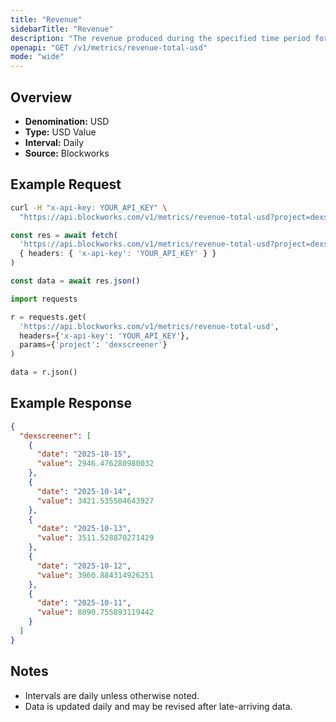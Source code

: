 ```yaml
---
title: "Revenue"
sidebarTitle: "Revenue"
description: "The revenue produced during the specified time period for given project."
openapi: "GET /v1/metrics/revenue-total-usd"
mode: "wide"
---
```


## Overview

- **Denomination:** USD
- **Type:** USD Value
- **Interval:** Daily
- **Source:** Blockworks

## Example Request

<CodeGroup>

```bash cURL
curl -H "x-api-key: YOUR_API_KEY" \
  "https://api.blockworks.com/v1/metrics/revenue-total-usd?project=dexscreener"
```

```typescript TypeScript
const res = await fetch(
  'https://api.blockworks.com/v1/metrics/revenue-total-usd?project=dexscreener',
  { headers: { 'x-api-key': 'YOUR_API_KEY' } }
)

const data = await res.json()
```

```python Python
import requests

r = requests.get(
  'https://api.blockworks.com/v1/metrics/revenue-total-usd',
  headers={'x-api-key': 'YOUR_API_KEY'},
  params={'project': 'dexscreener'}
)

data = r.json()
```

</CodeGroup>

## Example Response

```json
{
  "dexscreener": [
    {
      "date": "2025-10-15",
      "value": 2946.476280980032
    },
    {
      "date": "2025-10-14",
      "value": 3421.535504643927
    },
    {
      "date": "2025-10-13",
      "value": 3511.528870271429
    },
    {
      "date": "2025-10-12",
      "value": 3960.884314926251
    },
    {
      "date": "2025-10-11",
      "value": 8090.755893119442
    }
  ]
}
```

## Notes
- Intervals are daily unless otherwise noted.
- Data is updated daily and may be revised after late-arriving data.